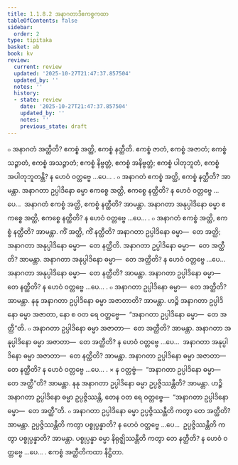 ```yaml
---
title: 1.1.8.2 အနာဂတာဒိဧကစ္စကထာ
tableOfContents: false
sidebar:
  order: 2
type: tipitaka
basket: ab
book: kv
review:
  current: review
  updated: '2025-10-27T21:47:37.857504'
  updated_by: ''
  notes: ''
  history:
  - state: review
    date: '2025-10-27T21:47:37.857504'
    updated_by: ''
    notes: ''
    previous_state: draft
---
```



<ReviewStatus review={frontmatter.review} showDetails={true} />

<HypothesisAnnotation frontmatter={frontmatter} />

<DynamicBreadcrumb />

<Division number="300" book="kv" e="ch" v="32" p="120">

<Paragraph number="757" book="kv">
๐ အနာဂတံ အတ္ထီတိ? ဧကစ္စံ အတ္ထိ, ဧကစ္စံ နတ္ထီတိ. ဧကစ္စံ ဇာတံ, ဧကစ္စံ အဇာတံ; ဧကစ္စံ သဉ္ဇာတံ, ဧကစ္စံ အသဉ္ဇာတံ; ဧကစ္စံ နိဗ္ဗတ္တံ, ဧကစ္စံ အနိဗ္ဗတ္တံ; ဧကစ္စံ ပါတုဘူတံ, ဧကစ္စံ အပါတုဘူတန္တိ? န ဟေဝံ ဝတ္တဗ္ဗေ …ပေ… .
</Paragraph>

<Paragraph number="758" book="kv">
๐ အနာဂတံ ဧကစ္စံ အတ္ထိ, ဧကစ္စံ နတ္ထီတိ? အာမန္တာ. အနာဂတာ ဥပ္ပါဒိနော ဓမ္မာ ဧကစ္စေ အတ္ထိ, ဧကစ္စေ နတ္ထီတိ? န ဟေဝံ ဝတ္တဗ္ဗေ …ပေ…  အနာဂတံ ဧကစ္စံ အတ္ထိ, ဧကစ္စံ နတ္ထီတိ? အာမန္တာ. အနာဂတာ အနုပ္ပါဒိနော ဓမ္မာ ဧကစ္စေ အတ္ထိ, ဧကစ္စေ နတ္ထီတိ? န ဟေဝံ ဝတ္တဗ္ဗေ …ပေ… .
</Paragraph>

<Paragraph number="759" book="kv">
๐ အနာဂတံ ဧကစ္စံ အတ္ထိ, ဧကစ္စံ နတ္ထီတိ? အာမန္တာ. ကိံ အတ္ထိ, ကိံ နတ္ထီတိ? အနာဂတာ ဥပ္ပါဒိနော ဓမ္မာ—  တေ အတ္ထိ; အနာဂတာ အနုပ္ပါဒိနော ဓမ္မာ—  တေ နတ္ထီတိ. အနာဂတာ ဥပ္ပါဒိနော ဓမ္မာ—  တေ အတ္ထီတိ? အာမန္တာ. အနာဂတာ အနုပ္ပါဒိနော ဓမ္မာ—  တေ အတ္ထီတိ? န ဟေဝံ ဝတ္တဗ္ဗေ …ပေ…  အနာဂတာ အနုပ္ပါဒိနော ဓမ္မာ—  တေ နတ္ထီတိ? အာမန္တာ. အနာဂတာ ဥပ္ပါဒိနော ဓမ္မာ—  တေ နတ္ထီတိ? န ဟေဝံ ဝတ္တဗ္ဗေ …ပေ… .
</Paragraph>

<Paragraph number="760" book="kv">
๐ အနာဂတာ ဥပ္ပါဒိနော ဓမ္မာ—  တေ အတ္ထီတိ? အာမန္တာ. နနု အနာဂတာ ဥပ္ပါဒိနော ဓမ္မာ အဇာတာတိ? အာမန္တာ. ဟဉ္စိ အနာဂတာ ဥပ္ပါဒိနော ဓမ္မာ အဇာတာ, နော စ ဝတ ရေ ဝတ္တဗ္ဗေ—  “အနာဂတာ ဥပ္ပါဒိနော ဓမ္မာ—  တေ အတ္ထီ”တိ.
</Paragraph>

<Paragraph number="761" book="kv">
๐ အနာဂတာ ဥပ္ပါဒိနော ဓမ္မာ အဇာတာ—  တေ အတ္ထီတိ? အာမန္တာ. အနာဂတာ အနုပ္ပါဒိနော ဓမ္မာ အဇာတာ—  တေ အတ္ထီတိ? န ဟေဝံ ဝတ္တဗ္ဗေ …ပေ…  အနာဂတာ အနုပ္ပါဒိနော ဓမ္မာ အဇာတာ—  တေ နတ္ထီတိ? အာမန္တာ. အနာဂတာ ဥပ္ပါဒိနော ဓမ္မာ အဇာတာ—  တေ နတ္ထီတိ? န ဟေဝံ ဝတ္တဗ္ဗေ …ပေ… .
</Paragraph>

<Paragraph number="762" book="kv">
× န ဝတ္တဗ္ဗံ—  “အနာဂတာ ဥပ္ပါဒိနော ဓမ္မာ—  တေ အတ္ထီ”တိ? အာမန္တာ. နနု အနာဂတာ ဥပ္ပါဒိနော ဓမ္မာ ဥပ္ပဇ္ဇိဿန္တီတိ? အာမန္တာ. ဟဉ္စိ အနာဂတာ ဥပ္ပါဒိနော ဓမ္မာ ဥပ္ပဇ္ဇိဿန္တိ, တေန ဝတ ရေ ဝတ္တဗ္ဗေ—  “အနာဂတာ ဥပ္ပါဒိနော ဓမ္မာ—  တေ အတ္ထီ”တိ.
</Paragraph>

<Paragraph number="763" book="kv">
๐ အနာဂတာ ဥပ္ပါဒိနော ဓမ္မာ ဥပ္ပဇ္ဇိဿန္တီတိ ကတွာ တေ အတ္ထီတိ? အာမန္တာ. ဥပ္ပဇ္ဇိဿန္တီတိ ကတွာ ပစ္စုပ္ပန္နာတိ? န ဟေဝံ ဝတ္တဗ္ဗေ …ပေ…  ဥပ္ပဇ္ဇိဿန္တီတိ ကတွာ ပစ္စုပ္ပန္နာတိ? အာမန္တာ. ပစ္စုပ္ပန္နာ ဓမ္မာ နိရုဇ္ဈိဿန္တီတိ ကတွာ တေ နတ္ထီတိ? န ဟေဝံ ဝတ္တဗ္ဗေ …ပေ… .

</Paragraph>
</Division>

<Paragraph number="764" type="center" book="kv">
ဧကစ္စံ အတ္ထီတိကထာ နိဋ္ဌိတာ.
</Paragraph>